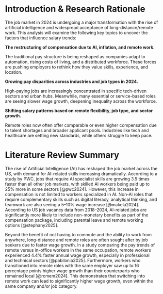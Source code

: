 # Introduction & Research Rationale

The job market in 2024 is undergoing a major transformation with the rise of artificial intelligence and widespread acceptance of long-distance/remote work. This analysis will examine the following key topics to uncover the factors that influence salary trends:

**The restructuring of compensation due to AI, inflation, and remote work.**

The traditional pay structure is being reshaped as companies adapt to automation, rising costs of living, and a distributed workforce. These forces are pushing employers to rethink how they value skills, experience, and location.

**Growing pay disparities across industries and job types in 2024.**
  
High-paying jobs are increasingly concentrated in specific tech-driven sectors and urban hubs. Meanwhile, many essential or service-based roles are seeing slower wage growth, deepening inequality across the workforce.

**Shifting salary patterns based on remote flexibility, job type, and sector growth.**
  
Remote roles now often offer comparable or even higher compensation due to talent shortages and broader applicant pools. Industries like tech and healthcare are setting new standards, while others struggle to keep pace.

# Literature Review Summary

The rise of Artificial Intelligence (AI) has reshaped the job market across the US, with demand for AI-related skills increasing dramatically. According to a study by PWC, jobs that require AI specialist skills are growing 3.5 times faster than all other job markets, with skilled AI workers being paid up to 25% more in some sectors [@pwc2024]. However, this increase in compensation is not limited to workers specialized in AI. Non-AI roles that require complementary skills such as digital literacy, analytical thinking, and teamwork are also seeing a 5–10% wage increase [@makela2024]. According to US job vacancy data from 2018–2024, AI-related jobs are significantly more likely to include non-monetary benefits as part of the compensation package, including parental leave and remote working options [@stephany2025].

Beyond the benefit of not having to commute and the ability to work from anywhere, long-distance and remote roles are often sought after by job seekers due to faster wage growth. In a study comparing the pay trends of remote versus in-office workers in the same occupation, remote workers experienced 4.4% faster annual wage growth, especially in professional and technical sectors [@pabilonia2025]. Furthermore, workers who transitioned into remote roles with the same employer saw up to 16 percentage points higher wage growth than their counterparts who remained local [@romem2024]. This demonstrates that switching into remote work can lead to significantly higher wage growth, even within the same company and/or job category.
